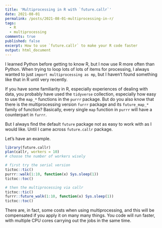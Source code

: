 ```yaml
---
title: 'Multiprocessing in R with `future.callr`'
date: 2021-08-01
permalink: /posts/2021-08-01-multiprocessing-in-r/
tags:
  - R
  - multiprocessing
comments: true
published: false
excerpt: How to use `future.callr` to make your R code faster
output: html_document
---
```


I learned Python before getting to know R, but I now
use R more often than Python. When trying to loop
lots of lots of items for processing, I always wanted
to just `import multiprocessing as mp`, but I haven't
found something like that in R until very recently.

If you have some familiarity in R, especially experiences
of dealing with data, you probably have used the
`tidyverse` collection, especially how easy to use
the `map_*` functions in the `purrr` package.
But do you also know that there is the multiprocessing
version `furrr` package and its `future_map_*` family
of function? Basically, every single `map` function
in `purrr` will have a counterpart in `furrr`.

But I always find the default `future` package
not as easy to work with as I would like. Until
I came across `future.callr` package.

Let's have an example.

```r
library(future.callr)
plan(callr, workers = 10) 
# choose the number of workers wisely

# first try the serial version
tictoc::tic()
purrr::walk(1:10, function(x) Sys.sleep(1))
tictoc::toc()

# then the multiprocessing via callr
tictoc::tic()
furrr::future_walk(1:10, function(x) Sys.sleep(1))
tictoc::toc()
```

There are, in fact, some costs when using multiprocessing,
and this will be compensated if you apply it on many many
things. You code will run faster, with multiple CPU cores
carrying out the jobs in the same time.
